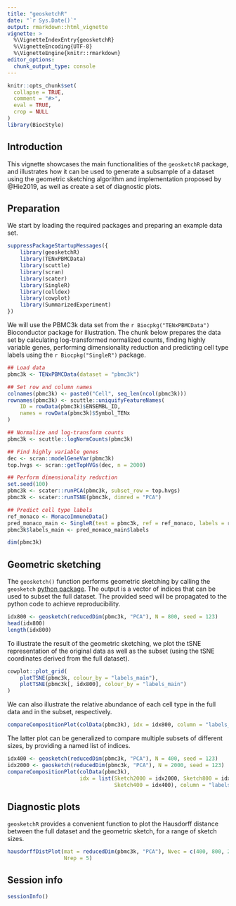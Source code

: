 ```yaml
---
title: "geosketchR"
date: "`r Sys.Date()`"
output: rmarkdown::html_vignette
vignette: >
  %\VignetteIndexEntry{geosketchR}
  %\VignetteEncoding{UTF-8}
  %\VignetteEngine{knitr::rmarkdown}
editor_options: 
  chunk_output_type: console
---
```


```r
knitr::opts_chunk$set(
  collapse = TRUE,
  comment = "#>",
  eval = TRUE,
  crop = NULL
)
library(BiocStyle)
```

## Introduction

This vignette showcases the main functionalities of the `geosketchR` package, 
and illustrates how it can be used to generate a subsample of a dataset using 
the geometric sketching algorithm and implementation proposed by @Hie2019, as 
well as create a set of diagnostic plots. 

## Preparation

We start by loading the required packages and preparing an example data set. 

```r
suppressPackageStartupMessages({
    library(geosketchR)
    library(TENxPBMCData)
    library(scuttle)
    library(scran)
    library(scater)
    library(SingleR)
    library(celldex)
    library(cowplot)
    library(SummarizedExperiment)
})
```

We will use the PBMC3k data set from the `r Biocpkg("TENxPBMCData")` 
Bioconductor package for illustration. The chunk below prepares the data set
by calculating log-transformed normalized counts, finding highly variable 
genes, performing dimensionality reduction and predicting cell type labels 
using the `r Biocpkg("SingleR")` package.

```r
## Load data
pbmc3k <- TENxPBMCData(dataset = "pbmc3k")

## Set row and column names
colnames(pbmc3k) <- paste0("Cell", seq_len(ncol(pbmc3k)))
rownames(pbmc3k) <- scuttle::uniquifyFeatureNames(
    ID = rowData(pbmc3k)$ENSEMBL_ID,
    names = rowData(pbmc3k)$Symbol_TENx
)

## Normalize and log-transform counts
pbmc3k <- scuttle::logNormCounts(pbmc3k)

## Find highly variable genes
dec <- scran::modelGeneVar(pbmc3k)
top.hvgs <- scran::getTopHVGs(dec, n = 2000)

## Perform dimensionality reduction
set.seed(100)
pbmc3k <- scater::runPCA(pbmc3k, subset_row = top.hvgs)
pbmc3k <- scater::runTSNE(pbmc3k, dimred = "PCA")

## Predict cell type labels
ref_monaco <- MonacoImmuneData()
pred_monaco_main <- SingleR(test = pbmc3k, ref = ref_monaco, labels = ref_monaco$label.main)
pbmc3k$labels_main <- pred_monaco_main$labels

dim(pbmc3k)
```

## Geometric sketching

The `geosketch()` function performs geometric sketching by calling the 
`geosketch` [python package](https://github.com/brianhie/geosketch). 
The output is a vector of indices that can be used to subset the full 
dataset. The provided seed will be propagated to the python code to 
achieve reproducibility. 

```r
idx800 <- geosketch(reducedDim(pbmc3k, "PCA"), N = 800, seed = 123)
head(idx800)
length(idx800)
```

To illustrate the result of the geometric sketching, we plot the tSNE 
representation of the original data as well as the subset (using the 
tSNE coordinates derived from the full dataset).

```r
cowplot::plot_grid(
    plotTSNE(pbmc3k, colour_by = "labels_main"),
    plotTSNE(pbmc3k[, idx800], colour_by = "labels_main")
)
```

We can also illustrate the relative abundance of each cell type in the 
full data and in the subset, respectively. 

```r
compareCompositionPlot(colData(pbmc3k), idx = idx800, column = "labels_main")
```

The latter plot can be generalized to compare multiple subsets of different 
sizes, by providing a named list of indices. 

```r
idx400 <- geosketch(reducedDim(pbmc3k, "PCA"), N = 400, seed = 123)
idx2000 <- geosketch(reducedDim(pbmc3k, "PCA"), N = 2000, seed = 123)
compareCompositionPlot(colData(pbmc3k), 
                       idx = list(Sketch2000 = idx2000, Sketch800 = idx800, 
                                  Sketch400 = idx400), column = "labels_main")
```

## Diagnostic plots

`geosketchR` provides a convenient function to plot the Hausdorff distance 
between the full dataset and the geometric sketch, for a range of sketch 
sizes. 

```r
hausdorffDistPlot(mat = reducedDim(pbmc3k, "PCA"), Nvec = c(400, 800, 2000),
                  Nrep = 5)
```


## Session info

```r
sessionInfo()
```

